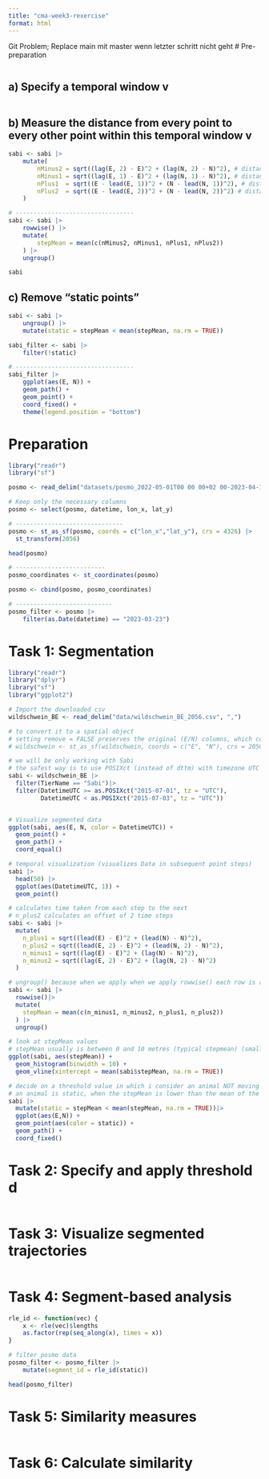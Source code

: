 ```yaml
---
title: "cma-week3-rexercise"
format: html
---
```


Git Problem; Replace main mit master wenn letzter schritt nicht geht 
# Pre-preparation 
```r

```

## a) Specify a temporal window v
```r

```

## b) Measure the distance from every point to every other point within this temporal window v
```r
sabi <- sabi |>
    mutate(
        nMinus2 = sqrt((lag(E, 2) - E)^2 + (lag(N, 2) - N)^2), # distance to pos -30 minutes
        nMinus1 = sqrt((lag(E, 1) - E)^2 + (lag(N, 1) - N)^2), # distance to pos -15 minutes
        nPlus1  = sqrt((E - lead(E, 1))^2 + (N - lead(N, 1))^2), # distance to pos +15 mintues
        nPlus2  = sqrt((E - lead(E, 2))^2 + (N - lead(N, 2))^2) # distance to pos +30 minutes
    )

# ---------------------------------
sabi <- sabi |>
    rowwise() |>
    mutate(
        stepMean = mean(c(nMinus2, nMinus1, nPlus1, nPlus2))
    ) |>
    ungroup()

sabi
```

## c) Remove "static points"
```r
sabi <- sabi |>
    ungroup() |>
    mutate(static = stepMean < mean(stepMean, na.rm = TRUE))

sabi_filter <- sabi |>
    filter(!static)

# ---------------------------------
sabi_filter |>
    ggplot(aes(E, N)) +
    geom_path() +
    geom_point() +
    coord_fixed() +
    theme(legend.position = "bottom")
```

# Preparation 
```r
library("readr")
library("sf")

posmo <- read_delim("datasets/posmo_2022-05-01T00 00 00+02 00-2023-04-18T23 59 59+02 00.csv")

# Keep only the necessary columns
posmo <- select(posmo, datetime, lon_x, lat_y)

# ------------------------------
posmo <- st_as_sf(posmo, coords = c("lon_x","lat_y"), crs = 4326) |>
  st_transform(2056)

head(posmo)

# -------------------------
posmo_coordinates <- st_coordinates(posmo)

posmo <- cbind(posmo, posmo_coordinates)

# ---------------------------
posmo_filter <- posmo |>
    filter(as.Date(datetime) == "2023-03-23")
```

# Task 1: Segmentation 
```r
library("readr")
library("dplyr")
library("sf")
library("ggplot2")

# Import the downloaded csv 
wildschwein_BE <- read_delim("data/wildschwein_BE_2056.csv", ",")

# to convert it to a spatial object
# setting remove = FALSE preserves the original (E/N) columns, which come in handy later on
# wildschwein <- st_as_sf(wildschwein, coords = c("E", "N"), crs = 2056, remove = FALSE) 

# we will be only working with Sabi
# the safest way is to use POSIXct (instead of dttm) with timezone UTC so you dont have problems with summer/winter time and different timezones
sabi <- wildschwein_BE |>
  filter(TierName == "Sabi")|>
  filter(DatetimeUTC >= as.POSIXct("2015-07-01", tz = "UTC"),
         DatetimeUTC < as.POSIXct("2015-07-03", tz = "UTC"))


# Visualize segmented data
ggplot(sabi, aes(E, N, color = DatetimeUTC)) +
  geom_point() +
  geom_path() +
  coord_equal()

# temporal visualization (visualizes Data in subsequent point steps)
sabi |>
  head(50) |>
  ggplot(aes(DatetimeUTC, 1)) +
  geom_point()

# calculates time taken from each step to the next 
# n_plus2 calculates an offset of 2 time steps
sabi <- sabi |>
  mutate(
    n_plus1 = sqrt((lead(E) - E)^2 + (lead(N) - N)^2),
    n_plus2 = sqrt((lead(E, 2) - E)^2 + (lead(N, 2) - N)^2),
    n_minus1 = sqrt((lag(E) - E)^2 + (lag(N) - N)^2),
    n_minus2 = sqrt((lag(E, 2) - E)^2 + (lag(N, 2) - N)^2)
  )

# ungroup() because when we apply when we apply rowwise() each row is a grouped individually which we don't want. 
sabi <- sabi |>
  rowwise()|>
  mutate(
    stepMean = mean(c(n_minus1, n_minus2, n_plus1, n_plus2))
  ) |>
  ungroup()

# look at stepMean values 
# stepMean usually is between 0 and 10 metres (typical stepmean) (small amount of higher values)
ggplot(sabi, aes(stepMean)) +
  geom_histogram(binwidth = 10) +
  geom_vline(xintercept = mean(sabi$stepMean, na.rm = TRUE))

# decide on a threshold value in which i consider an animal NOT moving
# an animal is static, when the stepMean is lower than the mean of the stepMean 
sabi |>
  mutate(static = stepMean < mean(stepMean, na.rm = TRUE))|>
  ggplot(aes(E,N)) +
  geom_point(aes(color = static)) +
  geom_path() +
  coord_fixed()
```

# Task 2: Specify and apply threshold d
```r

```


# Task 3: Visualize segmented trajectories 
```r

```

# Task 4: Segment-based analysis 
```r
rle_id <- function(vec) {
    x <- rle(vec)$lengths
    as.factor(rep(seq_along(x), times = x))
}

# filter posmo data
posmo_filter <- posmo_filter |>
    mutate(segment_id = rle_id(static))

head(posmo_filter)
```

# Task 5: Similarity measures 
```r

```

# Task 6: Calculate similarity 
```r

```



